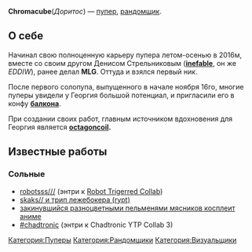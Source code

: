 {{Инфобокс для пуперов
|title2=chromacube
|другие_ники=kingofkachalka, (ранее именовался /kingofdoritos)
|image3=[[Файл:Chromacube.jpg|left]]
|caption3=
|сферы_творчества=RYTP(MV)
|год_начала=2016 (лето-осень )
|image4=
|caption4=
|имя_фамилия=Семенов Георгий
|дата_рождения=
|место_проживания=
|ссылки=
*[https://www.youtube.com/channel/UCVMrn4yPXzixDoQko6H9bbw основа]
*[https://www.youtube.com/channel/UC0l5x-__KuIrksUgTK8x59w альт]
*[https://vk.com/kingofdoritos вк]
}}'''Chromacube '''(''Доритос'') — [[Пуперы|пупер]], [[Рандомщики|рандомщик]].

== '''О себе''' ==
Начинал свою полноценную карьеру пупера летом-осенью в 2016м, вместе со своим другом Денисом Стрельниковым ([https://www.youtube.com/channel/UCqskMICSyOanjs_VVXnikjw '''inefable'''], он же ''EDDIW''), ранее делал '''MLG'''. Оттуда и взялся первый ник.

После первого солопупа, выпущенного в начале ноября 16го, многие пуперы увидели у Георгия большой потенциал, и пригласили его в конфу '''[http://ru.ruspoop.wikia.com/wiki/%D0%9D%D0%B0%D0%BF%D1%80%D0%B8%D0%BC%D0%B5%D1%80,_%D0%91%D0%B0%D0%BB%D0%BA%D0%BE%D0%BD балкона]'''.

При создании своих работ, главным источником вдохновения для Георгия является [http://ru.ruspoop.wikia.com/wiki/Octagoncoil '''octagoncoil''']'''.'''

== '''Известные работы''' ==

=== Сольные ===
* [https://www.youtube.com/watch?v=VlbRyv-k56A robotsss///] (энтри к [https://www.youtube.com/watch?v=AychM9B-yoI Robot Trigerred Collab])
* [https://youtu.be/DoXI2wEUEUc skaks// и трип лежебокера (rypt)]
* [https://youtu.be/TSBaibBznGg закинувшийся разноцветными пельменями мясников косплеит аниме]
* [https://www.youtube.com/watch?v=absOlpRbjWs #chadtronic] (энтри к Chadtronic YTP Collab 3)
[[Категория:Пуперы]]
[[Категория:Рандомщики]]
[[Категория:Визуальщики]]